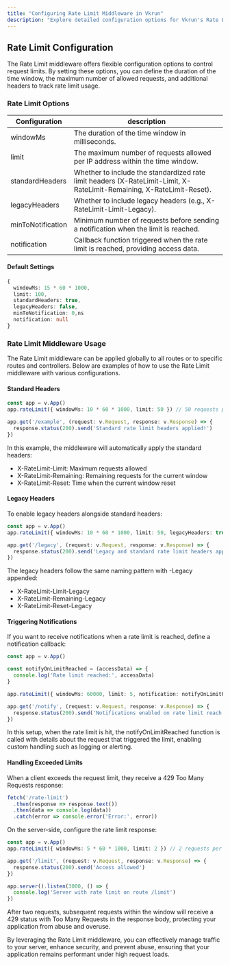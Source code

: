 ```yaml
---
title: "Configuring Rate Limit Middleware in Vkrun"
description: "Explore detailed configuration options for Vkrun's Rate Limit middleware to effectively manage request limits, enhance API security, and customize rate limit behavior."
---
```


## Rate Limit Configuration

The Rate Limit middleware offers flexible configuration options to control request limits. By setting these options, you can define the duration of the time window, the maximum number of allowed requests, and additional headers to track rate limit usage.

### Rate Limit Options

| **Configuration**            | **description**                                          |
|-----------------------|---------------------------------------------------|
| windowMs | The duration of the time window in milliseconds.
| limit | The maximum number of requests allowed per IP address within the time window.
| standardHeaders | Whether to include the standardized rate limit headers (X-RateLimit-Limit, X-RateLimit-Remaining, X-RateLimit-Reset).
| legacyHeaders | Whether to include legacy headers (e.g., X-RateLimit-Limit-Legacy).
| minToNotification | Minimum number of requests before sending a notification when the limit is reached.
| notification | Callback function triggered when the rate limit is reached, providing access data.

#### Default Settings

```ts
{
  windowMs: 15 * 60 * 1000,
  limit: 100,
  standardHeaders: true,
  legacyHeaders: false,
  minToNotification: 0,ns
  notification: null
}
```

### Rate Limit Middleware Usage

The Rate Limit middleware can be applied globally to all routes or to specific routes and controllers. Below are examples of how to use the Rate Limit middleware with various configurations.

#### Standard Headers

```ts
const app = v.App()
app.rateLimit({ windowMs: 10 * 60 * 1000, limit: 50 }) // 50 requests per 10 minutes

app.get('/example', (request: v.Request, response: v.Response) => {
  response.status(200).send('Standard rate limit headers applied!')
})
```

In this example, the middleware will automatically apply the standard headers:

- X-RateLimit-Limit: Maximum requests allowed
- X-RateLimit-Remaining: Remaining requests for the current window
- X-RateLimit-Reset: Time when the current window reset

#### Legacy Headers

To enable legacy headers alongside standard headers:

```ts
const app = v.App()
app.rateLimit({ windowMs: 10 * 60 * 1000, limit: 50, legacyHeaders: true })

app.get('/legacy', (request: v.Request, response: v.Response) => {
  response.status(200).send('Legacy and standard rate limit headers applied!')
})
```

The legacy headers follow the same naming pattern with -Legacy appended:

- X-RateLimit-Limit-Legacy
- X-RateLimit-Remaining-Legacy
- X-RateLimit-Reset-Legacy

#### Triggering Notifications

If you want to receive notifications when a rate limit is reached, define a notification callback:

```ts
const app = v.App()

const notifyOnLimitReached = (accessData) => {
  console.log('Rate limit reached:', accessData)
}

app.rateLimit({ windowMs: 60000, limit: 5, notification: notifyOnLimitReached })

app.get('/notify', (request: v.Request, response: v.Response) => {
  response.status(200).send('Notifications enabled on rate limit reach')
})
```

In this setup, when the rate limit is hit, the notifyOnLimitReached function is called with details about the request that triggered the limit, enabling custom handling such as logging or alerting.

#### Handling Exceeded Limits

When a client exceeds the request limit, they receive a 429 Too Many Requests response:

```ts
fetch('/rate-limit')
  .then(response => response.text())
  .then(data => console.log(data))
  .catch(error => console.error('Error:', error))
```

On the server-side, configure the rate limit response:

```ts
const app = v.App()
app.rateLimit({ windowMs: 5 * 60 * 1000, limit: 2 }) // 2 requests per 5 minutes

app.get('/limit', (request: v.Request, response: v.Response) => {
  response.status(200).send('Access allowed')
})

app.server().listen(3000, () => {
  console.log('Server with rate limit on route /limit')
})
```

After two requests, subsequent requests within the window will receive a 429 status with Too Many Requests in the response body, protecting your application from abuse and overuse.

By leveraging the Rate Limit middleware, you can effectively manage traffic to your server, enhance security, and prevent abuse, ensuring that your application remains performant under high request loads.